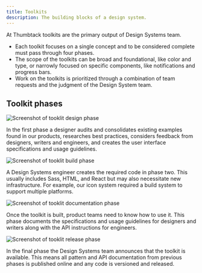 ```yaml
---
title: Toolkits
description: The building blocks of a design system.
---
```



At Thumbtack toolkits are the primary output of Design Systems team.

-   Each toolkit focuses on a single concept and to be considered complete must pass through four phases.
-   The scope of the toolkits can be broad and foundational, like color and type, or narrowly focused on specific components, like notifications and progress bars.
-   Work on the toolkits is prioritized through a combination of team requests and the judgment of the Design System team.

## Toolkit phases

<Grid gutter="wide">
    <GridColumn aboveSmall={6}>
        <div className="mb3 ba bw-2 b-gray-300">
            <Img src="./toolkit-1.png" alt="Screenshot of tooklit design phase" />
        </div>
        <Title size={5} headingLevel={3} className="mb1">
            1. Design
        </Title>
        <p className="mb4 black-300">
            In the first phase a designer audits and consolidates existing examples found in our
            products, researches best practices, considers feedback from designers, writers and
            engineers, and creates the user interface specifications and usage guidelines.
        </p>
    </GridColumn>
    <GridColumn aboveSmall={6}>
        <div className="mb3 ba bw-2 b-gray-300">
            <Img src="./toolkit-2.png" alt="Screenshot of tooklit build phase" />
        </div>
        <Title size={5} headingLevel={3} className="mb1">
            2. Build
        </Title>
        <p className="mb4 black-300">
            A Design Systems engineer creates the required code in phase two. This usually includes
            Sass, HTML, and React but may also necessitate new infrastructure. For example, our icon
            system required a build system to support multiple platforms.
        </p>
    </GridColumn>
    <GridColumn aboveSmall={6}>
        <div className="mb3 ba bw-2 b-gray-300">
            <Img src="./toolkit-3.png" alt="Screenshot of tooklit documentation phase" />
        </div>
        <Title size={5} headingLevel={3} className="mb1">
            3. Documentation
        </Title>
        <p className="mb4 black-300">
            Once the toolkit is built, product teams need to know how to use it. This phase
            documents the specifications and usage guidelines for designers and writers along with
            the API instructions for engineers.
        </p>
    </GridColumn>
    <GridColumn aboveSmall={6}>
        <div className="mb3 ba bw-2 b-gray-300">
            <Img src="./toolkit-4.png" alt="Screenshot of tooklit release phase" />
        </div>
        <Title size={5} headingLevel={3} className="mb1">
            4. Release
        </Title>
        <p>
            In the final phase the Design Systems team announces that the toolkit is available. This
            means all pattern and API documentation from previous phases is published online and any
            code is versioned and released.
        </p>
    </GridColumn>
</Grid>
